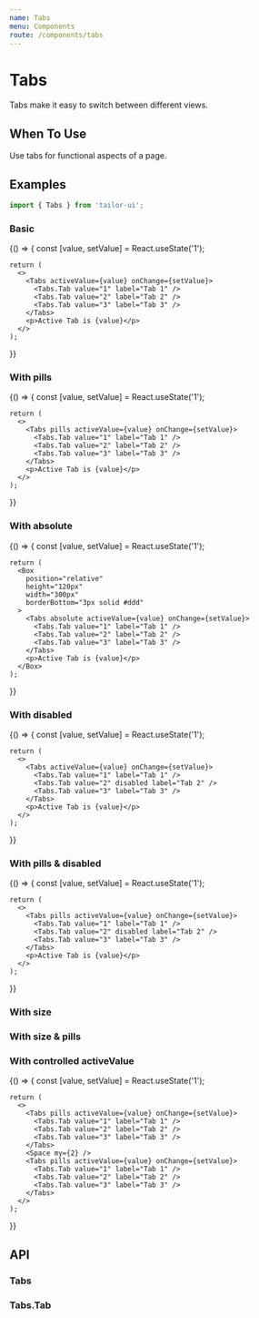 ```yaml
---
name: Tabs
menu: Components
route: /components/tabs
---
```



# Tabs

Tabs make it easy to switch between different views.

## When To Use

Use tabs for functional aspects of a page.

## Examples

```js
import { Tabs } from 'tailor-ui';
```

### Basic

<Playground>
  {() => {
    const [value, setValue] = React.useState('1');

    return (
      <>
        <Tabs activeValue={value} onChange={setValue}>
          <Tabs.Tab value="1" label="Tab 1" />
          <Tabs.Tab value="2" label="Tab 2" />
          <Tabs.Tab value="3" label="Tab 3" />
        </Tabs>
        <p>Active Tab is {value}</p>
      </>
    );

}}

</Playground>

### With pills

<Playground>
  {() => {
    const [value, setValue] = React.useState('1');

    return (
      <>
        <Tabs pills activeValue={value} onChange={setValue}>
          <Tabs.Tab value="1" label="Tab 1" />
          <Tabs.Tab value="2" label="Tab 2" />
          <Tabs.Tab value="3" label="Tab 3" />
        </Tabs>
        <p>Active Tab is {value}</p>
      </>
    );

}}

</Playground>

### With absolute

<Playground>
  {() => {
    const [value, setValue] = React.useState('1');

    return (
      <Box
        position="relative"
        height="120px"
        width="300px"
        borderBottom="3px solid #ddd"
      >
        <Tabs absolute activeValue={value} onChange={setValue}>
          <Tabs.Tab value="1" label="Tab 1" />
          <Tabs.Tab value="2" label="Tab 2" />
          <Tabs.Tab value="3" label="Tab 3" />
        </Tabs>
        <p>Active Tab is {value}</p>
      </Box>
    );

}}

</Playground>

### With disabled

<Playground>
  {() => {
    const [value, setValue] = React.useState('1');

    return (
      <>
        <Tabs activeValue={value} onChange={setValue}>
          <Tabs.Tab value="1" label="Tab 1" />
          <Tabs.Tab value="2" disabled label="Tab 2" />
          <Tabs.Tab value="3" label="Tab 3" />
        </Tabs>
        <p>Active Tab is {value}</p>
      </>
    );

}}

</Playground>

### With pills & disabled

<Playground>
  {() => {
    const [value, setValue] = React.useState('1');

    return (
      <>
        <Tabs pills activeValue={value} onChange={setValue}>
          <Tabs.Tab value="1" label="Tab 1" />
          <Tabs.Tab value="2" disabled label="Tab 2" />
          <Tabs.Tab value="3" label="Tab 3" />
        </Tabs>
        <p>Active Tab is {value}</p>
      </>
    );

}}

</Playground>

### With size

<Playground>
  <Tabs size="sm" defaultActiveValue="1">
    <Tabs.Tab value="1" label="Tab 1" />
    <Tabs.Tab value="2" label="Tab 2" />
    <Tabs.Tab value="3" label="Tab 3" />
  </Tabs>
  <Tabs defaultActiveValue="1">
    <Tabs.Tab value="1" label="Tab 1" />
    <Tabs.Tab value="2" label="Tab 2" />
    <Tabs.Tab value="3" label="Tab 3" />
  </Tabs>
  <Tabs size="lg" defaultActiveValue="1">
    <Tabs.Tab value="1" label="Tab 1" />
    <Tabs.Tab value="2" label="Tab 2" />
    <Tabs.Tab value="3" label="Tab 3" />
  </Tabs>
</Playground>

### With size & pills

<Playground>
  <Tabs pills size="sm" defaultActiveValue="1">
    <Tabs.Tab value="1" label="Tab 1" />
    <Tabs.Tab value="2" label="Tab 2" />
    <Tabs.Tab value="3" label="Tab 3" />
  </Tabs>
  <Tabs pills defaultActiveValue="1">
    <Tabs.Tab value="1" label="Tab 1" />
    <Tabs.Tab value="2" label="Tab 2" />
    <Tabs.Tab value="3" label="Tab 3" />
  </Tabs>
  <Tabs pills size="lg" defaultActiveValue="1">
    <Tabs.Tab value="1" label="Tab 1" />
    <Tabs.Tab value="2" label="Tab 2" />
    <Tabs.Tab value="3" label="Tab 3" />
  </Tabs>
</Playground>

### With controlled activeValue

<Playground>
  {() => {
    const [value, setValue] = React.useState('1');

    return (
      <>
        <Tabs pills activeValue={value} onChange={setValue}>
          <Tabs.Tab value="1" label="Tab 1" />
          <Tabs.Tab value="2" label="Tab 2" />
          <Tabs.Tab value="3" label="Tab 3" />
        </Tabs>
        <Space my={2} />
        <Tabs pills activeValue={value} onChange={setValue}>
          <Tabs.Tab value="1" label="Tab 1" />
          <Tabs.Tab value="2" label="Tab 2" />
          <Tabs.Tab value="3" label="Tab 3" />
        </Tabs>
      </>
    );

}}

</Playground>

## API

### Tabs

<PropsTable of={Tabs} />

### Tabs.Tab

<PropsTable of={Tab} />

